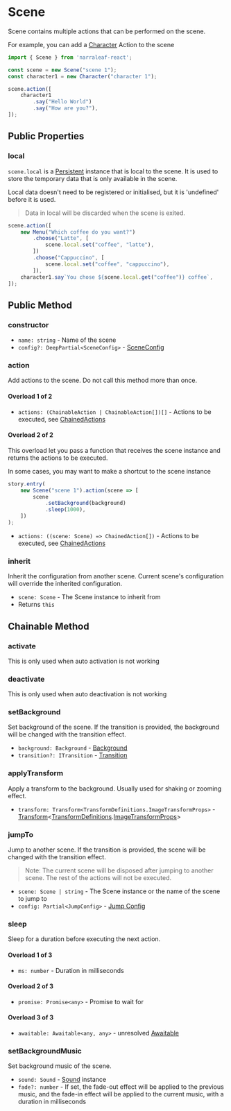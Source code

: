 
# Scene

Scene contains multiple actions that can be performed on the scene. 

For example, you can add a [Character](./character) Action to the scene

```ts
import { Scene } from 'narraleaf-react';

const scene = new Scene("scene 1");
const character1 = new Character("character 1");

scene.action([
    character1
        .say("Hello World")
        .say("How are you?"),
]);
```

## Public Properties

### local

<Steps>

`scene.local` is a [Persistent](./persistent) instance that is local to the scene.
It is used to store the temporary data that is only available in the scene.

Local data doesn't need to be registered or initialised, but it is 'undefined' before it is used.

> Data in local will be discarded when the scene is exited.

```ts
scene.action([
    new Menu("Which coffee do you want?")
        .choose("Latte", [
            scene.local.set("coffee", "latte"),
        ])
        .choose("Cappuccino", [
            scene.local.set("coffee", "cappuccino"),
        ]),
    character1.say`You chose ${scene.local.get("coffee")} coffee`,
]);
```

</Steps>

## Public Method

### constructor

<Steps>

- `name: string` - Name of the scene
- `config?: DeepPartial<SceneConfig>` - [SceneConfig](../types/SceneConfig)

</Steps>

### action

<Steps>

Add actions to the scene. Do not call this method more than once.

#### Overload 1 of 2

- `actions: (ChainableAction | ChainableAction[])[]` - Actions to be executed, see [ChainedActions](../types/ChainedActions)

#### Overload 2 of 2

This overload let you pass a function that receives the scene instance and returns the actions to be executed.

In some cases, you may want to make a shortcut to the scene instance

```ts
story.entry(
    new Scene("scene 1").action(scene => [
        scene
            .setBackground(background)
            .sleep(1000),
    ])
);
```

- `actions: ((scene: Scene) => ChainedAction[])` - Actions to be executed, see [ChainedActions](../types/ChainedActions)

</Steps>

### inherit

<Steps>

Inherit the configuration from another scene. Current scene's configuration will override the inherited configuration.

- `scene: Scene` - The Scene instance to inherit from
- Returns `this`

</Steps>

## Chainable Method

### activate

<Steps>

This is only used when auto activation is not working

</Steps>

### deactivate

<Steps>

This is only used when auto deactivation is not working

</Steps>

### setBackground

<Steps>

Set background of the scene. If the transition is provided, the background will be changed with the transition effect.

- `background: Background` - [Background](../types/Background)
- `transition?: ITransition` - [Transition](../types/ITransition)

</Steps>

### applyTransform

<Steps>

Apply a transform to the background. Usually used for shaking or zooming effect.

- `transform: Transform<TransformDefinitions.ImageTransformProps>` - [Transform](../animation/transform)\<[TransformDefinitions](../types/TransformDefinitions).[ImageTransformProps](../types/TransformDefinitions#ImageTransformProps)\>

</Steps>

### jumpTo

<Steps>

Jump to another scene. If the transition is provided, the scene will be changed with the transition effect.

> Note: The current scene will be disposed after jumping to another scene. The rest of the actions will not be executed.

- `scene: Scene | string` - The Scene instance or the name of the scene to jump to
- `config: Partial<JumpConfig>` - [Jump Config](../types/JumpConfig)

</Steps>

### sleep

<Steps>

Sleep for a duration before executing the next action.

#### Overload 1 of 3

- `ms: number` - Duration in milliseconds

#### Overload 2 of 3

- `promise: Promise<any>` - Promise to wait for

#### Overload 3 of 3

- `awaitable: Awaitable<any, any>` - unresolved [Awaitable](../types/Awaitable)

</Steps>

### setBackgroundMusic

<Steps>

Set background music of the scene.

- `sound: Sound` - [Sound](./sound) instance
- `fade?: number` - If set, the fade-out effect will be applied to the previous music, and the fade-in effect will be applied to the current music, with a duration in milliseconds

</Steps>
